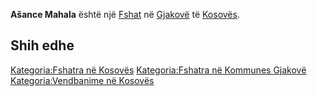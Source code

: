 {{Fshat në Kosovës
 | Emri                = Ašance Mahala
| srp_N_name = Ašance Mahala
| srp_N_FULL_NAME_RO = Ašance Mahala
| srp_N_FULL_NAME_ND_RO = Asance Mahala
| srp_N_SORT_NAME_RG = ASANCEMAHALA
| srp_N_FULL_NAME_RG = Ašance Mahala
| srp_N_FULL_NAME_ND_RG = Asance Mahala

 | Emri (Rasa dhanore) = 
 | Figura              = 
 | Shteti              = Kosovo
 | Komuna              = Gjakovë
 | Kodi postar         = 
 | Sipërfaqja          = 

 | Popullsia           = 

 | Regj. i popullsisë  = 
 | Dend. e popullsisë  = 
 | Faqja zyrtare       = 
 <!--- Koordinatat ----> 
 | Gjerësia            = 42.318889
 | Gjatësia            = 21.150556
 | Lartësia            = 
}}
'''Ašance Mahala''' është një [[Fshat]] në [[Gjakovë]] të [[Kosovës]].

<!-- == Gjeografia == -->
<!-- == Historia == -->
<!-- == Demografia == -->
== Shih edhe ==
{{Komuna Gjakovë}}
{{Kosovo-Administrata-Cung}}

[[Kategoria:Fshatra në Kosovës]]
[[Kategoria:Fshatra në Kommunes Gjakovë]]
[[Kategoria:Vendbanime në Kosovës]]